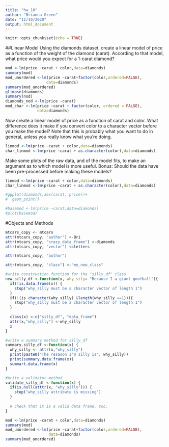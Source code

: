 ```yaml
---
title: "hw_10"
author: "Brianna Green"
date: "11/10/2020"
output: html_document
---
```


```r
knitr::opts_chunk$set(echo = TRUE)
```

##Linear Model
Using the diamonds dataset, create a linear model of price as a function of the weight of the diamond (carat). According to that model, what price would you expect for a 1-carat diamond?

```r
mod <-lm(price ~carat + color,data=diamonds)
summary(mod)
mod_unordered <-lm(price ~carat+factor(color,ordered=FALSE),
                  data=diamonds)
summary(mod_unordered)
glimpse(diamonds)
summary(nod)
diamonds_nod <-lm(price ~carat)
mod_char <-lm(price ~carat + factor(color, ordered = FALSE),
              data=diamonds)
```

Now create a linear model of price as a function of carat and color.
What difference does it make if you convert color to a character vector before you make the model? Note that this is probably what you want to do in general, unless you really know what you’re doing.

```r
linmod <-lm(price ~carat + color,data=diamonds)
char_linmod <-lm(price ~carat + as.character(color),data=diamonds)
```

Make some plots of the raw data, and of the model fits, to make an argument as to which model is more useful.
Bonus: Should the data have been pre-processed before making these models?
```r
linmod <-lm(price ~carat + color,data=diamonds)
char_linmod <-lm(price ~carat + as.character(color),data=diamonds)

#ggplot(diamonds,aes(carat, price))+
#  geom_point()

#basemod <-lm(price ~carat,data=diamonds)
#plot(basemod)
```


#Objects and Methods
```r
mtcars_copy <- mtcars
attr(mtcars_copy, "author") <-Bri
attr(mtcars_copy, "crazy_data_frame") <-diamonds
attr(mtcars_copy, "vector") <=letters

attr(mtcars_copy, "author")

attr(mtcars_copy, "class") <-"my_new_class"

#write construction function for the "silly_df" class
new_silly_df <-function(x, why_sily= "Because I a giant goofball"){
  if(!is.data.frame(x)) {
    stop("why_silly must be a character vector of length 1")
  }
  if(!(is character(why_silly) &length(why_silly ==1))){
    stop("why_silly must be a character vector of length 1")
  }
  
  class(x) <-c("silly_df", "data_frame")
  attr(x,"why_silly") <-why_silly
  x
}

#write a summary method for silly_df
summary.silly_df <-function(x) {
  why_silly <- attr(x,"why_silly")
  print(paste0("The resason I'm silly is", why_silly))
  print(summary.data.frame(x))
  summart.data.frame(x)
}

#Write a validator method
validate_silly_df <-function(x) {
  if(is.null(atttr(x, "why_silly"))) {
    stop("why_silly attribute is missing")
  }
  
  # check that it is a valid data frame, too.
}
```



```r
mod <-lm(price ~carat + color,data=diamonds)
summary(mod)
mod_unordered <-lm(price ~carat+factor(color,ordered=FALSE),
                   data=diamonds)
summary(mod_unordered)
```